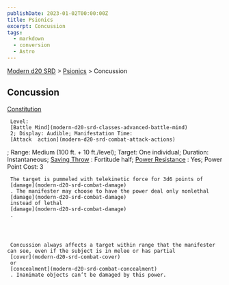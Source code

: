 ```yaml
---
publishDate: 2023-01-02T00:00:00Z
title: Psionics
excerpt: Concussion
tags:
  - markdown
  - conversion
  - Astro
---
```


[Modern d20 SRD](/#modernD20) > [Psionics](modern-d20-srd-psionics-index) > Concussion

## Concussion

[Constitution](modern-d20-srd-basics-ability-scores)

     Level:
     [Battle Mind](modern-d20-srd-classes-advanced-battle-mind)
     2; Display: Audible; Manifestation Time:
     [Attack  action](modern-d20-srd-combat-attack-actions)
; Range: Medium (100 ft. + 10 ft./level); Target: One individual; Duration: Instantaneous;
[Saving Throw](modern-d20-srd-basics-saving-throws)
: Fortitude half;
[Power Resistance](modern-d20-srd-special-abilities-power-resistance)
: Yes; Power Point Cost: 3

     The target is pummeled with telekinetic force for 3d6 points of
     [damage](modern-d20-srd-combat-damage)
     . The manifester may choose to have the power deal only nonlethal
     [damage](modern-d20-srd-combat-damage)
     instead of lethal
     [damage](modern-d20-srd-combat-damage)
     .




     Concussion always affects a target within range that the manifester can see, even if the subject is in melee or has partial
     [cover](modern-d20-srd-combat-cover)
     or
     [concealment](modern-d20-srd-combat-concealment)
     . Inanimate objects can’t be damaged by this power.
